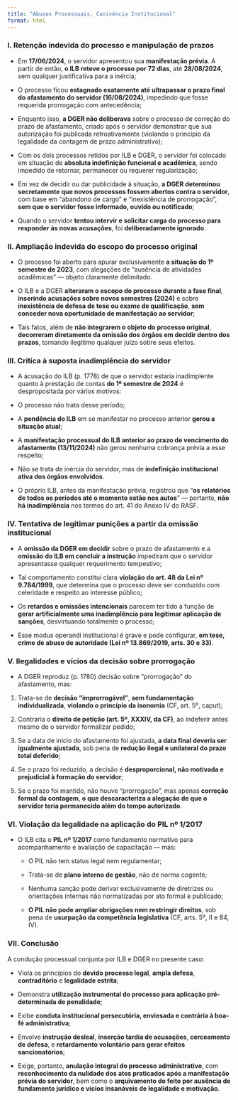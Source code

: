 ```yaml
---
title: "Abusos Processuais, Conivência Institucional"
format: html
---
```


### I. Retenção indevida do processo e manipulação de prazos

  - Em **17/06/2024**, o servidor apresentou sua **manifestação prévia**. A partir de então, **o ILB reteve o processo por 72 dias**, até **28/08/2024**, sem qualquer justificativa para a inércia;

  - O processo ficou **estagnado exatamente até ultrapassar o prazo final do afastamento do servidor (16/08/2024)**, impedindo que fosse requerida prorrogação com antecedência;

  - Enquanto isso, **a DGER não deliberava** sobre o processo de correção do prazo de afastamento, criado após o servidor demonstrar que sua autorização foi publicada retroativamente (violando o princípio da legalidade da contagem de prazo administrativo);

  - Com os dois processos retidos por ILB e DGER, o servidor foi colocado em situação de **absoluta indefinição funcional e acadêmica**, sendo impedido de retornar, permanecer ou requerer regularização;

  - Em vez de decidir ou dar publicidade à situação, **a DGER determinou secretamente que novos processos fossem abertos contra o servidor**, com base em "abandono de cargo" e "inexistência de prorrogação", **sem que o servidor fosse informado, ouvido ou notificado**;

  - Quando o servidor **tentou intervir e solicitar carga do processo para responder às novas acusações**, foi **deliberadamente ignorado**.

### II. Ampliação indevida do escopo do processo original

  - O processo foi aberto para apurar exclusivamente **a situação do 1º semestre de 2023**, com alegações de "ausência de atividades acadêmicas" — objeto claramente delimitado.

  - O ILB e a DGER **alteraram o escopo do processo durante a fase final**, **inserindo acusações sobre novos semestres (2024)** e sobre **inexistência de defesa de tese ou exame de qualificação**, **sem conceder nova oportunidade de manifestação ao servidor**;

  - Tais fatos, além de **não integrarem o objeto do processo original**, **decorreram diretamente da omissão dos órgãos em decidir dentro dos prazos**, tornando ilegítimo qualquer juízo sobre seus efeitos.

### III. Crítica à suposta inadimplência do servidor

  - A acusação do ILB (p. 1778) de que o servidor estaria inadimplente quanto à prestação de contas **do 1º semestre de 2024** é despropositada por vários motivos:
  
  - O processo não trata desse período;
  
  - A **pendência do ILB** em se manifestar no processo anterior **gerou a situação atual**;
  
  - A **manifestação processual do ILB anterior ao prazo de vencimento do afastamento (13/11/2024)** não gerou nenhuma cobrança prévia a esse respeito;
  
  - Não se trata de inércia do servidor, mas de **indefinição institucional ativa dos órgãos envolvidos**.

  - O próprio ILB, antes da manifestação prévia, registrou que “**os relatórios de todos os períodos até o momento estão nos autos**” — portanto, **não há inadimplência** nos termos do art. 41 do Anexo IV do RASF.

### IV. Tentativa de legitimar punições a partir da omissão institucional

  - A **omissão da DGER em decidir** sobre o prazo de afastamento e a **omissão do ILB em concluir a instrução** impediram que o servidor apresentasse qualquer requerimento tempestivo;

  - Tal comportamento constitui clara **violação do art. 48 da Lei nº 9.784/1999**, que determina que o processo deve ser conduzido com celeridade e respeito ao interesse público;

  - Os **retardos e omissões intencionais** parecem ter tido a função de **gerar artificialmente uma inadimplência para legitimar aplicação de sanções**, desvirtuando totalmente o processo;

  - Esse modus operandi institucional é grave e pode configurar, **em tese, crime de abuso de autoridade (Lei nº 13.869/2019, arts. 30 e 33)**.

### V. Ilegalidades e vícios da decisão sobre prorrogação

  - A DGER reproduz (p. 1780) decisão sobre "prorrogação" do afastamento, mas:

  1. Trata-se de **decisão “improrrogável”**, **sem fundamentação individualizada**, **violando o princípio da isonomia** (CF, art. 5º, caput);

  2. Contraria o **direito de petição (art. 5º, XXXIV, da CF)**, ao indeferir antes mesmo de o servidor formalizar pedido;

  3. Se a data de início do afastamento foi ajustada, **a data final deveria ser igualmente ajustada**, sob pena de **redução ilegal e unilateral do prazo total deferido**;

  4. Se o prazo foi reduzido, a decisão é **desproporcional, não motivada e prejudicial à formação do servidor**;

  5. Se o prazo foi mantido, não houve "prorrogação", mas apenas **correção formal da contagem**, **o que descaracteriza a alegação de que o servidor teria permanecido além do tempo autorizado**.

### VI. Violação da legalidade na aplicação do PIL nº 1/2017

  - O ILB cita o **PIL nº 1/2017** como fundamento normativo para acompanhamento e avaliação de capacitação — mas:
    
    - O PIL não tem status legal nem regulamentar;
    
    - Trata-se de **plano interno de gestão**, não de norma cogente;
    
    - Nenhuma sanção pode derivar exclusivamente de diretrizes ou orientações internas não normatizadas por ato formal e publicado;
    
    - **O PIL não pode ampliar obrigações nem restringir direitos**, sob pena de **usurpação da competência legislativa** (CF, arts. 5º, II e 84, IV).

### VII. Conclusão

A condução processual conjunta por ILB e DGER no presente caso:

  - Viola os princípios do **devido processo legal**, **ampla defesa**, **contraditório** e **legalidade estrita**;

  - Demonstra **utilização instrumental do processo para aplicação pré-determinada de penalidade**;

  - Exibe **conduta institucional persecutória, enviesada e contrária à boa-fé administrativa**;
  
  - Envolve **instrução desleal**, **inserção tardia de acusações**, **cerceamento de defesa**, e **retardamento voluntário para gerar efeitos sancionatórios**;
  
  - Exige, portanto, **anulação integral do processo administrativo**, com **reconhecimento da nulidade dos atos praticados após a manifestação prévia do servidor**, bem como o **arquivamento do feito por ausência de fundamento jurídico e vícios insanáveis de legalidade e motivação**.

